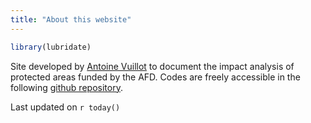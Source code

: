 ```yaml
---
title: "About this website"
---
```


```r

library(lubridate)

```

Site developed by [Antoine Vuillot](`mailto:rmarkdown::metadata$email_adress`) to document the impact analysis of protected areas funded by the AFD. Codes are freely accessible in the following [github repository](`rmarkdown::metadata$github_repo`).

Last updated on `r today()`